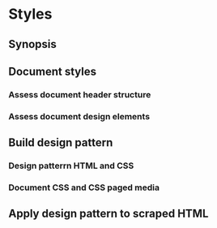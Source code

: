 # Styles

## Synopsis

## Document styles

### Assess document header structure

### Assess document design elements

## Build design pattern

### Design patterrn HTML and CSS

### Document CSS and CSS paged media

## Apply design pattern to scraped HTML